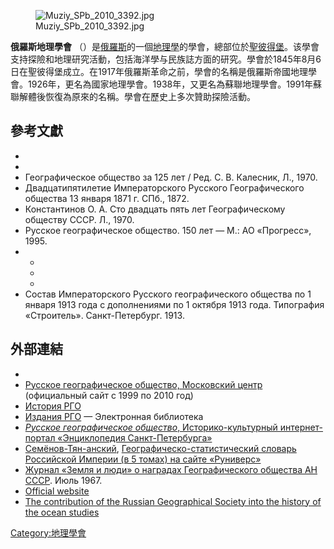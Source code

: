 {{unreferenced|time=2014-02-01T09:50:04+00:00}}
[[File:Muziy_SPb_2010_3392.jpg|thumb]]

'''俄羅斯地理學會''' （{{lang|ru|Ру́сское географи́ческое о́бщество «РГО»}}）是[[俄羅斯|俄羅斯]]的一個[[地理學|地理學]]的學會，總部位於[[聖彼得堡|聖彼得堡]]。该學會支持探險和地理研究活動，包括海洋學与民族誌方面的研究。學會於1845年8月6日在聖彼得堡成立。在1917年俄羅斯革命之前，學會的名稱是俄羅斯帝國地理學會。1926年，更名為國家地理學會。1938年，又更名為蘇聯地理學會。1991年蘇聯解體後恢復為原來的名稱。學會在歷史上多次贊助探險活動。

==參考文獻==
{{refbegin|2}}
* {{книга | автор         = [[Берг,_Лев_Семёнович|Берг Л. С.]] | заглавие      = Всесоюзное Географическое общество за сто лет | ссылка        = 
 | ответственный =  | место         = М.-Л. | издательство  = Изд-во АН СССР | год           = 1946 | страниц       = 264 | тираж         = 5000
 | ref           = }}
* {{книга | автор         =  | заглавие      = Географическое общество Союза ССР. 1917—1967 | ссылка        =  | ответственный = Авт.-сост.: [[Костриц,_Игорь_Борисович|И. Б. Костриц]], [[Пинхенсон,_Дмитрий_Моисеевич|Д. М. Пинхенсон]]; Под ред. чл.-корр. АН СССР [[Калесник,_Станислав_Викентьевич|С. В. Калесника]]; Оформление худож. В. И. Примакова | место         = М. | издательство  = [[Мысль_(издательство,_Москва)|Мысль]] | год           = 1968
 | страниц       = 272 | тираж         = 5500 | ref           = }}
* Географическое общество за 125 лет / Ред. С. В. Калесник, Л., 1970.
* Двадцатипятилетие Императорского Русского Географического общества 13 января 1871 г. СПб., 1872.
* Константинов О. А. Сто двадцать пять лет Географическому обществу СССР. Л., 1970.
* Русское географическое общество. 150 лет — М.: АО «Прогресс», 1995.
* {{книга |автор= [[Семёнов-Тян-Шанский,_Пётр_Петрович|Семёнов-Тян-Шанский П.П.]]|часть= |ссылка часть= |заглавие= История полувековой деятельности Императорского Русского Географического общества 1845—1895: В 3 частях|оригинал= |ссылка= |викитека= |ответственный= |издание= |место= {{СПб.}}|издательство= В тип. В. Безобразова и Комп.|год= 1896|том= |страницы= |страниц= |серия= |isbn= |тираж=}}
** {{книга |автор= |часть= |ссылка часть= |заглавие= [[:commons:File:Семенов-Тян-Шанский_П.П._-_История_полувековой_деятельности_ИРГО_1845-1895._Часть_I-я_отделы_I-III.djvu|Часть I-я]]|оригинал= |ссылка= |викитека= |ответственный= |издание= |место= |издательство= |год= |том= |страницы= |страниц= XXX, 468|серия= |isbn= |тираж=}}
** {{книга |автор= |часть= |ссылка часть= |заглавие= Часть II-я. Отдел IV|оригинал= |ссылка= http://dlib.rsl.ru/viewer/01004172158#?page=3|викитека= |ответственный= |издание= |место= |издательство= |год= |том= |страницы= |страниц= XI, 471—979|серия= |isbn= |тираж=}}
** {{книга |автор= |часть= |ссылка часть= |заглавие= Часть III-я. Отдел V, Приложения, Указатель и состав Общества|оригинал= |ссылка= http://dlib.rsl.ru/viewer/01004172145#?page=2|викитека= |ответственный= |издание= |место= |издательство= |год= |том= |страницы= |страниц= VIII, 983—1377, 66|серия= |isbn= |тираж=}}
* Состав Императорского Русского географического общества по 1 января 1913 года с дополнениями по 1 октября 1913 года. Типография «Строитель». Санкт-Петербург. 1913.
{{refend}}

==外部連結==
* {{official|2=Русского географического общества}}
* [https://web.archive.org/web/20070514075928/http://rgo.msk.ru/ Русское географическое общество, Московский центр] (официальный сайт с 1999 по 2010 год)
* [https://archive.is/20130417172723/www.rgo.ru/2011/08/russkoe-geograficheskoe-obshhestvo-165-let-istorii/ История РГО]
* [http://lib.rgo.ru/dsweb/HomePage Издания РГО]{{Wayback|url=http://lib.rgo.ru/dsweb/HomePage |date=20181215022404 }} — Электронная библиотека
* [http://encspb.ru/object/2804011571 ''Русское географическое общество'', Историко-культурный интернет-портал «Энциклопедия Санкт-Петербурга»]{{Wayback|url=http://encspb.ru/object/2804011571 |date=20181214213902 }}
* [[彼得·彼得罗维奇·谢苗诺夫-天山斯基|Семёнов-Тян-анский]], [http://runivers.ru/lib/detail.php?ID=1026976 Географическо-статистический словарь Российской Империи (в 5 томах) на сайте «Руниверс»]
* [http://pegion.ru/58df61cf841a.htm Журнал «Земля и люди» о наградах Географического общества АН СССР]{{Wayback|url=http://pegion.ru/58df61cf841a.htm |date=20190717165124 }}. Июль 1967.
*[http://www.rgo.ru Official website]{{Wayback|url=http://www.rgo.ru/ |date=20131224013909 }}
*[https://web.archive.org/web/20080316100425/http://www.vitiaz.ru/congress/en/thesis/70.html The contribution of the Russian Geographical Society into the history of the ocean studies]

[[Category:地理學會|Category:地理學會]]